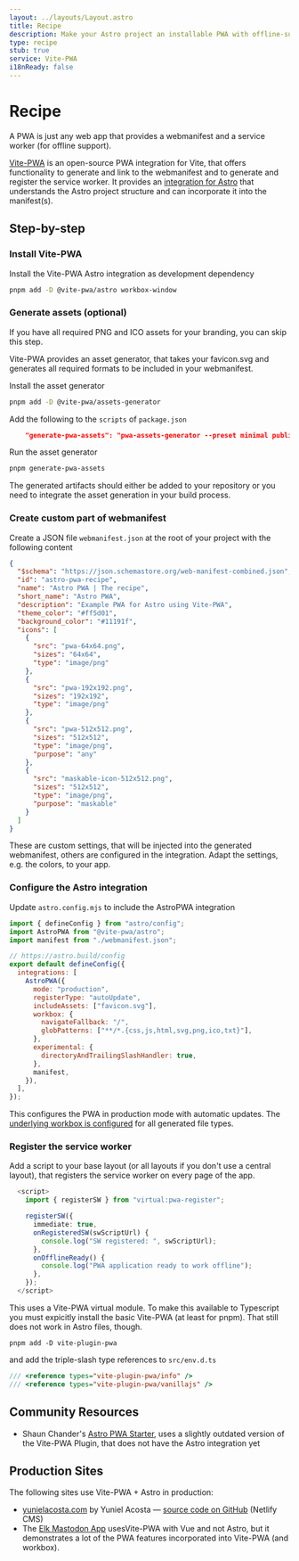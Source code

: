 ```yaml
---
layout: ../layouts/Layout.astro
title: Recipe
description: Make your Astro project an installable PWA with offline-support
type: recipe
stub: true
service: Vite-PWA
i18nReady: false
---
```


# Recipe

A PWA is just any web app that provides a webmanifest and a service worker (for offline support).

[Vite-PWA](https://vite-pwa-org.netlify.app/) is an open-source PWA integration for Vite, that offers functionality to generate and link to the webmanifest and to generate and register the service worker. It provides an [integration for Astro](https://vite-pwa-org.netlify.app/frameworks/astro.html) that understands the Astro project structure and can incorporate it into the manifest(s).

## Step-by-step

### Install Vite-PWA

Install the Vite-PWA Astro integration as development dependency

```bash
pnpm add -D @vite-pwa/astro workbox-window
```

### Generate assets (optional)

If you have all required PNG and ICO assets for your branding, you can skip this step.

Vite-PWA provides an asset generator, that takes your favicon.svg and generates all required formats to be included in your webmanifest.

Install the asset generator

```bash
pnpm add -D @vite-pwa/assets-generator
```

Add the following to the `scripts` of `package.json`

```json
    "generate-pwa-assets": "pwa-assets-generator --preset minimal public/favicon.svg",
```

Run the asset generator

```bash
pnpm generate-pwa-assets
```

The generated artifacts should either be added to your repository or you need to integrate the asset generation in your build process.

### Create custom part of webmanifest

Create a JSON file `webmanifest.json` at the root of your project with the following content

```json
{
  "$schema": "https://json.schemastore.org/web-manifest-combined.json",
  "id": "astro-pwa-recipe",
  "name": "Astro PWA | The recipe",
  "short_name": "Astro PWA",
  "description": "Example PWA for Astro using Vite-PWA",
  "theme_color": "#ff5d01",
  "background_color": "#11191f",
  "icons": [
    {
      "src": "pwa-64x64.png",
      "sizes": "64x64",
      "type": "image/png"
    },
    {
      "src": "pwa-192x192.png",
      "sizes": "192x192",
      "type": "image/png"
    },
    {
      "src": "pwa-512x512.png",
      "sizes": "512x512",
      "type": "image/png",
      "purpose": "any"
    },
    {
      "src": "maskable-icon-512x512.png",
      "sizes": "512x512",
      "type": "image/png",
      "purpose": "maskable"
    }
  ]
}
```

These are custom settings, that will be injected into the generated webmanifest, others are configured in the integration. Adapt the settings, e.g. the colors, to your app.

### Configure the Astro integration

Update `astro.config.mjs` to include the AstroPWA integration

```js
import { defineConfig } from "astro/config";
import AstroPWA from "@vite-pwa/astro";
import manifest from "./webmanifest.json";

// https://astro.build/config
export default defineConfig({
  integrations: [
    AstroPWA({
      mode: "production",
      registerType: "autoUpdate",
      includeAssets: ["favicon.svg"],
      workbox: {
        navigateFallback: "/",
        globPatterns: ["**/*.{css,js,html,svg,png,ico,txt}"],
      },
      experimental: {
        directoryAndTrailingSlashHandler: true,
      },
      manifest,
    }),
  ],
});
```

This configures the PWA in production mode with automatic updates. The [underlying workbox is configured](https://vite-pwa-org.netlify.app/workbox/) for all generated file types.

### Register the service worker

Add a script to your base layout (or all layouts if you don't use a central layout), that registers the service worker on every page of the app.

```ts
  <script>
    import { registerSW } from "virtual:pwa-register";

    registerSW({
      immediate: true,
      onRegisteredSW(swScriptUrl) {
        console.log("SW registered: ", swScriptUrl);
      },
      onOfflineReady() {
        console.log("PWA application ready to work offline");
      },
    });
  </script>
```

This uses a Vite-PWA virtual module. To make this available to Typescript you must expicitly install the basic Vite-PWA (at least for pnpm). That still does not work in Astro files, though.

```
pnpm add -D vite-plugin-pwa
```

and add the triple-slash type references to `src/env.d.ts`

```ts
/// <reference types="vite-plugin-pwa/info" />
/// <reference types="vite-plugin-pwa/vanillajs" />
```

## Community Resources

- Shaun Chander's [Astro PWA Starter](https://github.com/shaunchander/astro-pwa-starter/tree/master), uses a slightly outdated version of the Vite-PWA Plugin, that does not have the Astro integration yet

## Production Sites

The following sites use Vite-PWA + Astro in production:

- [yunielacosta.com](https://www.yunielacosta.com/) by Yuniel Acosta — [source code on GitHub](https://github.com/yacosta738/yacosta738.github.io) (Netlify CMS)
- The [Elk Mastodon App](https://docs.elk.zone/pwa) usesVite-PWA with Vue and not Astro, but it demonstrates a lot of the PWA features incorporated into Vite-PWA (and workbox).
